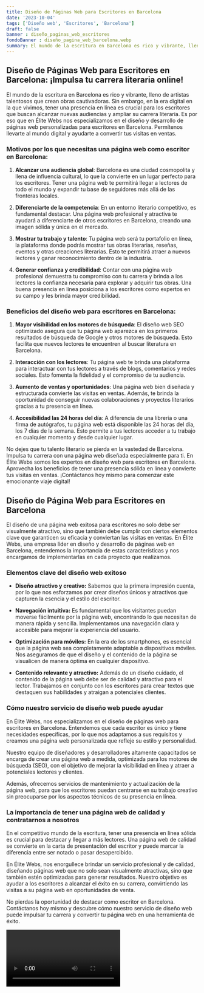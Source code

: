 ```yaml
---
title: Diseño de Páginas Web para Escritores en Barcelona
date: '2023-10-04'
tags: ['Diseño web', 'Escritores', 'Barcelona']
draft: false
banner : diseño_paginas_web_escritores
fondoBanner : diseño_pagina_web_barcelona.webp
summary: El mundo de la escritura en Barcelona es rico y vibrante, lleno de artistas talentosos que crean obras cautivadoras. Sin embargo, en la era digital en la que vivimos, tener una presencia en línea es crucial para los escritores que buscan alcanzar nuevas audiencias y ampliar su carrera literaria. Es por eso que en Élite Webs nos especializamos en el diseño y desarrollo de páginas web personalizadas para escritores en Barcelona. Permítenos llevarte al mundo digital y ayudarte a convertir tus visitas en ventas.
---
```


## Diseño de Páginas Web para Escritores en Barcelona: ¡Impulsa tu carrera literaria online!

El mundo de la escritura en Barcelona es rico y vibrante, lleno de artistas talentosos que crean obras cautivadoras. Sin embargo, en la era digital en la que vivimos, tener una presencia en línea es crucial para los escritores que buscan alcanzar nuevas audiencias y ampliar su carrera literaria. Es por eso que en Élite Webs nos especializamos en el diseño y desarrollo de páginas web personalizadas para escritores en Barcelona. Permítenos llevarte al mundo digital y ayudarte a convertir tus visitas en ventas.

### Motivos por los que necesitas una página web como escritor en Barcelona:

1. **Alcanzar una audiencia global**: Barcelona es una ciudad cosmopolita y llena de influencia cultural, lo que la convierte en un lugar perfecto para los escritores. Tener una página web te permitirá llegar a lectores de todo el mundo y expandir tu base de seguidores más allá de las fronteras locales.

2. **Diferenciarte de la competencia**: En un entorno literario competitivo, es fundamental destacar. Una página web profesional y atractiva te ayudará a diferenciarte de otros escritores en Barcelona, creando una imagen sólida y única en el mercado.

3. **Mostrar tu trabajo y talento**: Tu página web será tu portafolio en línea, la plataforma donde podrás mostrar tus obras literarias, reseñas, eventos y otras creaciones literarias. Esto te permitirá atraer a nuevos lectores y ganar reconocimiento dentro de la industria.

4. **Generar confianza y credibilidad**: Contar con una página web profesional demuestra tu compromiso con tu carrera y brinda a los lectores la confianza necesaria para explorar y adquirir tus obras. Una buena presencia en línea posiciona a los escritores como expertos en su campo y les brinda mayor credibilidad.

### Beneficios del diseño web para escritores en Barcelona:

1. **Mayor visibilidad en los motores de búsqueda**: El diseño web SEO optimizado asegura que tu página web aparezca en los primeros resultados de búsqueda de Google y otros motores de búsqueda. Esto facilita que nuevos lectores te encuentren al buscar literatura en Barcelona.

2. **Interacción con los lectores**: Tu página web te brinda una plataforma para interactuar con tus lectores a través de blogs, comentarios y redes sociales. Esto fomenta la fidelidad y el compromiso de tu audiencia.

3. **Aumento de ventas y oportunidades**: Una página web bien diseñada y estructurada convierte las visitas en ventas. Además, te brinda la oportunidad de conseguir nuevas colaboraciones y proyectos literarios gracias a tu presencia en línea.

4. **Accesibilidad las 24 horas del día**: A diferencia de una librería o una firma de autógrafos, tu página web está disponible las 24 horas del día, los 7 días de la semana. Esto permite a tus lectores acceder a tu trabajo en cualquier momento y desde cualquier lugar.

No dejes que tu talento literario se pierda en la vastedad de Barcelona. Impulsa tu carrera con una página web diseñada especialmente para ti. En Élite Webs somos los expertos en diseño web para escritores en Barcelona. Aprovecha los beneficios de tener una presencia sólida en línea y convierte tus visitas en ventas. ¡Contáctanos hoy mismo para comenzar este emocionante viaje digital!

<GifSeo />

<Cta />

## Diseño de Página Web para Escritores en Barcelona

El diseño de una página web exitosa para escritores no solo debe ser visualmente atractivo, sino que también debe cumplir con ciertos elementos clave que garanticen su eficacia y conviertan las visitas en ventas. En Élite Webs, una empresa líder en diseño y desarrollo de páginas web en Barcelona, entendemos la importancia de estas características y nos encargamos de implementarlas en cada proyecto que realizamos.

### Elementos clave del diseño web exitoso

- **Diseño atractivo y creativo:** Sabemos que la primera impresión cuenta, por lo que nos esforzamos por crear diseños únicos y atractivos que capturen la esencia y el estilo del escritor.

- **Navegación intuitiva:** Es fundamental que los visitantes puedan moverse fácilmente por la página web, encontrando lo que necesitan de manera rápida y sencilla. Implementamos una navegación clara y accesible para mejorar la experiencia del usuario.

- **Optimización para móviles:** En la era de los smartphones, es esencial que la página web sea completamente adaptable a dispositivos móviles. Nos aseguramos de que el diseño y el contenido de la página se visualicen de manera óptima en cualquier dispositivo.

- **Contenido relevante y atractivo:** Además de un diseño cuidado, el contenido de la página web debe ser de calidad y atractivo para el lector. Trabajamos en conjunto con los escritores para crear textos que destaquen sus habilidades y atraigan a potenciales clientes.

### Cómo nuestro servicio de diseño web puede ayudar

En Élite Webs, nos especializamos en el diseño de páginas web para escritores en Barcelona. Entendemos que cada escritor es único y tiene necesidades específicas, por lo que nos adaptamos a sus requisitos y creamos una página web personalizada que refleje su estilo y personalidad.

Nuestro equipo de diseñadores y desarrolladores altamente capacitados se encarga de crear una página web a medida, optimizada para los motores de búsqueda (SEO), con el objetivo de mejorar la visibilidad en línea y atraer a potenciales lectores y clientes.

Además, ofrecemos servicios de mantenimiento y actualización de la página web, para que los escritores puedan centrarse en su trabajo creativo sin preocuparse por los aspectos técnicos de su presencia en línea.

### La importancia de tener una página web de calidad y contratarnos a nosotros

En el competitivo mundo de la escritura, tener una presencia en línea sólida es crucial para destacar y llegar a más lectores. Una página web de calidad se convierte en la carta de presentación del escritor y puede marcar la diferencia entre ser notado o pasar desapercibido.

En Élite Webs, nos enorgullece brindar un servicio profesional y de calidad, diseñando páginas web que no solo sean visualmente atractivas, sino que también estén optimizadas para generar resultados. Nuestro objetivo es ayudar a los escritores a alcanzar el éxito en su carrera, convirtiendo las visitas a su página web en oportunidades de venta.

No pierdas la oportunidad de destacar como escritor en Barcelona. Contáctanos hoy mismo y descubre cómo nuestro servicio de diseño web puede impulsar tu carrera y convertir tu página web en una herramienta de éxito.

<Video />

<CtaBot job='Escritores' city='Barcelona'/>

<Gmaps query='Barcelona+españa+maps' />